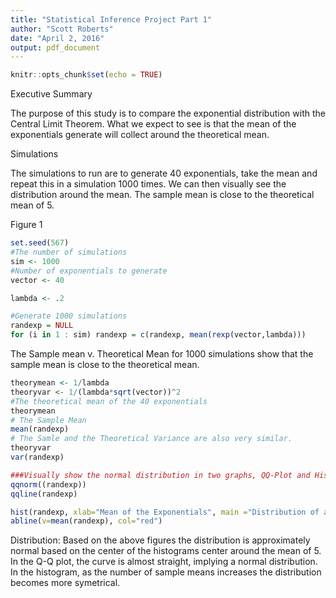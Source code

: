 ```yaml
---
title: "Statistical Inference Project Part 1"
author: "Scott Roberts"
date: "April 2, 2016"
output: pdf_document
---
```


```r
knitr::opts_chunk$set(echo = TRUE)
```
Executive Summary

The purpose of this study is to compare the exponential distribution with the Central Limit Theorem. What we expect to see is that the mean of the exponentials generate will collect around the theoretical mean.

Simulations

The simulations to run are to generate 40 exponentials, take the mean and repeat this in a simulation 1000 times.  We can then visually see the distribution around the mean. The sample mean is close to the theoretical mean of 5.

Figure 1
```r


set.seed(567)
#The number of simulations
sim <- 1000
#Number of exponentials to generate
vector <- 40

lambda <- .2

#Generate 1000 simulations
randexp = NULL
for (i in 1 : sim) randexp = c(randexp, mean(rexp(vector,lambda)))
```
The Sample mean v. Theoretical Mean for 1000 simulations show that the sample mean is close to the theoretical mean.
```r

theorymean <- 1/lambda
theoryvar <- 1/(lambda*sqrt(vector))^2
#The theoretical mean of the 40 exponentials
theorymean
# The Sample Mean
mean(randexp)
# The Samle and the Theoretical Variance are also very similar.
theoryvar
var(randexp)

###Visually show the normal distribution in two graphs, QQ-Plot and Histogram. 
qqnorm((randexp))
qqline(randexp)

hist(randexp, xlab="Mean of the Exponentials", main ="Distribution of a Thousand Simulations")
abline(v=mean(randexp), col="red")


```

Distribution: Based on the above figures the distribution is approximately normal based on the center of the histograms center around the mean of 5. In the Q-Q plot, the curve is almost straight, implying a normal distribution. In the histogram, as the number of sample means increases the distribution becomes more symetrical.







